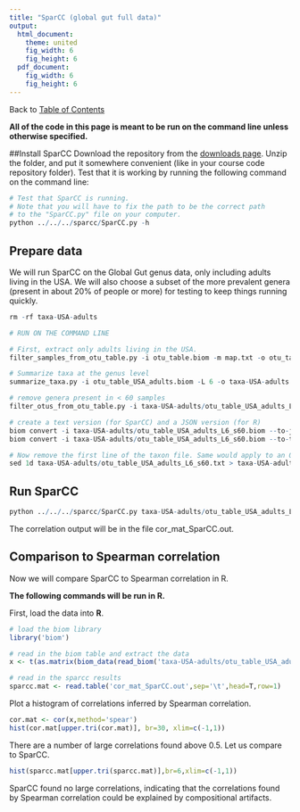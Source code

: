 ```yaml
---
title: "SparCC (global gut full data)"
output:
  html_document:
    theme: united
    fig_width: 6
    fig_height: 6
  pdf_document:
    fig_width: 6
    fig_height: 6
---
```

Back to [Table of Contents](index.html)  

**All of the code in this page is meant to be run on the command line unless otherwise specified.**

##Install SparCC
Download the repository from the [downloads page](https://bitbucket.org/yonatanf/sparcc/downloads). Unzip the folder, and put it somewhere convenient (like in your course code repository folder). Test that it is working by running the following command on the command line:


```r
# Test that SparCC is running. 
# Note that you will have to fix the path to be the correct path 
# to the "SparCC.py" file on your computer.
python ../../../sparcc/SparCC.py -h

```

## Prepare data
We will run SparCC on the Global Gut genus data, only including adults living in the USA. We will also choose a subset of the more prevalent genera (present in about 20% of people or more) for testing to keep things running quickly.
```r
rm -rf taxa-USA-adults
```

```r
# RUN ON THE COMMAND LINE

# First, extract only adults living in the USA.
filter_samples_from_otu_table.py -i otu_table.biom -m map.txt -o otu_table_USA_adults.biom -s "AGE_GROUP:ADULT;COUNTRY:GAZ:United States of America" --output_mapping_fp map_USA_adults.txt

# Summarize taxa at the genus level
summarize_taxa.py -i otu_table_USA_adults.biom -L 6 -o taxa-USA-adults

# remove genera present in < 60 samples
filter_otus_from_otu_table.py -i taxa-USA-adults/otu_table_USA_adults_L6.biom -s 60 -o taxa-USA-adults/otu_table_USA_adults_L6_s60.biom

# create a text version (for SparCC) and a JSON version (for R)
biom convert -i taxa-USA-adults/otu_table_USA_adults_L6_s60.biom --to-json -o taxa-USA-adults/otu_table_USA_adults_L6_s60_json.biom
biom convert -i taxa-USA-adults/otu_table_USA_adults_L6_s60.biom --to-tsv -o taxa-USA-adults/otu_table_USA_adults_L6_s60.txt

# Now remove the first line of the taxon file. Same would apply to an OTU table.
sed 1d taxa-USA-adults/otu_table_USA_adults_L6_s60.txt > taxa-USA-adults/otu_table_USA_adults_L6_s60_for_sparcc.txt

```

## Run SparCC
```r
python ../../../sparcc/SparCC.py taxa-USA-adults/otu_table_USA_adults_L6_s60_for_sparcc.txt
```

The correlation output will be in the file cor_mat_SparCC.out.

## Comparison to Spearman correlation

Now we will compare SparCC to Spearman correlation in R.

**The following commands will be run in R.**

First, load the data into **R**.
```r
# load the biom library
library('biom')

# read in the biom table and extract the data
x <- t(as.matrix(biom_data(read_biom('taxa-USA-adults/otu_table_USA_adults_L6_s60_json.biom'))))

# read in the sparcc results
sparcc.mat <- read.table('cor_mat_SparCC.out',sep='\t',head=T,row=1)

```

Plot a histogram of correlations inferred by Spearman correlation.
```r
cor.mat <- cor(x,method='spear')
hist(cor.mat[upper.tri(cor.mat)], br=30, xlim=c(-1,1))
```

There are a number of large correlations found above 0.5. Let us compare to SparCC.
```r
hist(sparcc.mat[upper.tri(sparcc.mat)],br=6,xlim=c(-1,1))
```

SparCC found no large correlations, indicating that the correlations found by Spearman correlation could be explained by compositional artifacts.

